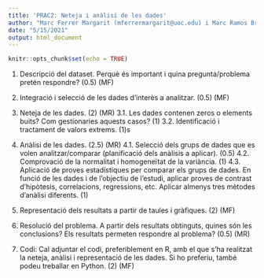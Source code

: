 ```yaml
---
title: 'PRAC2: Neteja i anàlisi de les dades'
author: "Marc Ferrer Margarit (mferrermargarit@uoc.edu) i Marc Ramos Bruach (mramosbru@uoc.edu)"
date: "5/15/2021"
output: html_document
---
```


```r
knitr::opts_chunk$set(echo = TRUE)
```

1. Descripció del dataset. Perquè és important i quina pregunta/problema pretén respondre? (0.5) (MF)

2. Integració i selecció de les dades d’interès a analitzar. (0.5) (MF)

3. Neteja de les dades. (2) (MR)
3.1. Les dades contenen zeros o elements buits? Com gestionaries aquests casos? (1)
3.2. Identificació i tractament de valors extrems. (1)s

4. Anàlisi de les dades. (2.5) (MR)
4.1. Selecció dels grups de dades que es volen analitzar/comparar (planificació dels anàlisis a aplicar). (0.5)
4.2. Comprovació de la normalitat i homogeneïtat de la variància. (1)
4.3. Aplicació de proves estadístiques per comparar els grups de dades. En funció de les dades i de l’objectiu de l’estudi, aplicar proves de contrast d’hipòtesis, correlacions, regressions, etc. Aplicar almenys tres mètodes d’anàlisi diferents. (1)

5. Representació dels resultats a partir de taules i gràfiques. (2) (MF)

6. Resolució del problema. A partir dels resultats obtinguts, quines són les conclusions? Els resultats permeten respondre al problema? (0.5) (MR)

7. Codi: Cal adjuntar el codi, preferiblement en R, amb el que s’ha realitzat la neteja, anàlisi i representació de les dades. Si ho preferiu, també podeu treballar en Python. (2) (MF)
